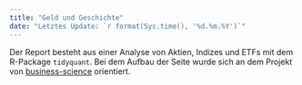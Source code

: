 ```yaml
---
title: "Geld und Geschichte"
date: "Letztes Update: `r format(Sys.time(), '%d.%m.%Y')`"
---
```



Der Report besteht aus einer Analyse von Aktien, Indizes und ETFs mit dem R-Package `tidyquant`. Bei dem Aufbau der Seite wurde sich an dem Projekt von [business-science](https://github.com/business-science/tidyquant) orientiert. 